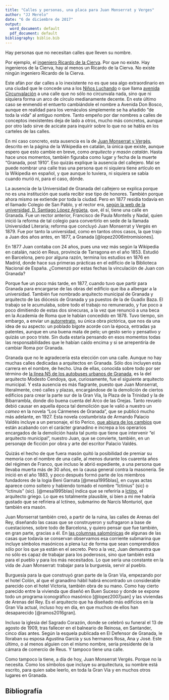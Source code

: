 ```yaml
---
title: "Calles y personas, una placa para Juan Monserrat y Verges"
author: "JJ Merelo"
date: "6 de diciembre de 2017"
output:
  word_document: default
  pdf_document: default
bibliography: biblio.bib
---
```


Hay personas que no necesitan calles que lleven su nombre.

Por ejemplo,
el
[ingeniero Ricardo de la Cierva](https://www.change.org/p/ayuntamiento-de-granada-llamar-arquitecto-juan-montserrat-verg%C3%A9s-a-la-calle-ingeniero-ricardo-de-la-cierva). Por
que no existe. Hay ingenieros de la Cierva, hay al menos un Ricardo de
la Cierva. No existe ningún ingeniero Ricardo de la Cierva. 

Este afán por dar calles a lo inexistente no es que sea algo
extraordinario en una ciudad que le concede una a
los
[Niños Luchando](http://granadaimedia.com/calle-ninos-luchando-granada/) o
que
llama
[avenida Circunvalación](http://granada.callejero.net/calle-de-la-circunvalacion-zaidin.html) a
una calle que no sólo no circunvala nada, sino que ni siquiera forma
un arco de círculo medianamente decente. En este último caso se
enmendó el entuerto cambiándole el nombre a Avenida Don Bosco, aunque
en realidad para los vernáculos simplemente se ha añadido "de toda la
vida" al antiguo nombre. Tanto empeño por dar nombres a calles de
conceptos inexistentes deja de lado a otros, mucho más
concretos, aunque por otro lado sirve de acicate para inquirir sobre
lo que no se habla en los carteles de las calles.

En mi caso concreto, esta ausencia es la
de
[Juan Monserrat y Vergés](https://ca.wikipedia.org/wiki/Joan_Montserrat_Verg%C3%A9s),
descrito en la página de la Wikipedia en catalán, la única que existe,
aunque espero que esto cambie en breve, como *arquitecto y masón
catalán*. Hasta hace unos momentos, también figuraba como lugar y
fecha de la muerte "Granada, post 1910". Eso quizás explique la
ausencia del callejero. Mal se puede nombrar una calle tras una
persona que ni siquiera tiene artículo en la Wikipedia en español, y
que aunque lo tuviera, ni siquiera se sabía cuando murió ni, para el
caso, dónde. 

La ausencia de la Universidad de Granada del callejero se explica
porque no es una institución que suela recibir ese tipo de
honores. También porque ahora mismo se extiende por toda la
ciudad. Pero en 1877 residía todavía en el llamado Colegio de San
Pablo, y el rector era, [según la web de la universidad,  D. Santiago López Argüeta](http://www.ugr.es/~archivo/sigloxix.htm), que, 
él sí, tiene una calle en Granada. Fue un rector anterior, Francisco
de Paula Montells y Nadal, quien inició la reforma de tal colegio para
convertirlo en sede de la llamada Universidad Literaria; reforma que
concluyó Juan Monserrat y Vergés en 1879. Fue por tanto la
universidad, como en tantos otros casos, la que trajo a Juan dos años
antes, en 1877, a Granada [@lopez2006intromisiones].

En 1877 Juan contaba con 24 años, pues una vez más según la Wikipedia
en catalán, nació en Reus, provincia de Tarragona en el
año 1853. Estudió en Barcelona, pero por alguna razón, termina los
estudios en 1876 en Madrid, donde hace sus primeras prácticas en el
edificio de la Biblioteca Nacional de España. ¿Comenzó por estas
fechas la vinculación de Juan con Granada? 

Porque fue un poco más tarde, en 1877, cuando tuvo que partir para
Granada para encargarse de las obras del
edificio que iba a albergar a la universidad. También fue nombrado
arquitecto municipal de Granada y arquitecto de las diócesis de Granada
y ya puestos de la de Guadix Baza. El trabajo se le acumulaba, sobre
todo el trabajo no remunerado, y fue poco a poco dimitiendo de estas
dos sinecuras, a la vez que renunció a una beca en la Academia de Roma
que le habían concedido en 1878. Tuvo tiempo, sin embargo, a enviar un
[autorretrato](http://www.elindependientedegranada.es/ciudadania/catalanes-que-hicieron-granada),
su única obra pictórica, que nos da una idea de su
aspecto: un poblado bigote acorde con la época, entradas ya patentes,
aunque en una buena mata de pelo; un gesto serio y pensativo y quizás un
poco triste. Sin duda estaría pensando en esos momentos todas las
responsabilidades que le habían caído encima y si se arrepentiría de
cambiar Roma por Granada.

Granada que no le agradecería esta elección con una calle. Aunque no
hay muchas calles dedicadas a arquitectos en Granada. Sólo dos
incluyen esta carrera en el nombre, de
hecho. Una de ellas, conocida sobre todo por ser término de [la línea N5
de los autobuses urbanos de Granada](http://www.movilidadgranada.com/bus_linea.php?idioma=es&linea=N5),
es la del arquitecto Modesto Cendoya, que, curiosamente, fue el
siguiente arquitecto municipal. Y esta ausencia es más flagrante,
puesto que Juan Monserrat, literalmente, creó calles y plazas,
encargándose de la demolición de ciertos edificios para crear la parte
sur de la Gran Vía, la Plaza de la Trinidad y la de Bibarrambla, donde
dio buena cuenta del Arco de las Orejas. Tanto revuelo debió causar
en aquella época tal demolición que le valió a nuestro un *cameo* en la novela "Los
Cármenes de Granada", que se publicó mucho más adelante, en 1927. Esta
novela costumbrista de Armando Palacio Valdés incluye a un personaje,
el tío
Perico,
[que abjura de los cambios](http://www.ra-bellasartesgranada.es/?cat=17) que
están acabando con el 
carácter granadino e increpa a los operarios encargados de la
demolición hasta tal punto que tiene que intervenir "el arquitecto
municipal", nuestro Juan, que se convierte, también, en un personaje
de ficción por obra y arte del escritor Palacio Valdés. 

Quizás el hecho de que fuera masón quitó la posibilidad de premiar su
memoria con el nombre de una calle, al menos durante los cuarenta
años del régimen de Franco, que incluso le abrió expediente, a una
persona que llevaba muerta más de 30 años, en la causa general contra
la masonería. Se inició en el año 1883, y poco después formó parte de
los miembros fundadores de la logia Beni Garnata [@mesa1995blas], en
cuyas actas aparece como soltero y habiendo tomado el nombre
"Ictinius" (sic) o "Ictinuis" (sic). [@mesa1995blas] indica que se
referiría a [Ictino](https://es.wikipedia.org/wiki/Ictino), el
arquitecto griego. Lo que es totalmente plausible, si bien a mi me
habría gustado que se refiriera al Ictíneo, submarino de Narcís
Monturiol, que también era masón. 

Juan Monserrat también creó, a partir de la ruina, las calles de
Arenas del Rey, diseñando las casas que se construyeron y sufragaron a
base de cuestaciones, sobre todo de Barcelona, y quiero pensar que fue
también, en gran parte, gracias a
él. En
[las columnas salomónicas](https://www.google.es/maps/@36.9573222,-3.8931466,3a,75y,250.58h,101.25t/data=!3m6!1e1!3m4!1s5wiFCiVZWevJRmf7rXslwA!2e0!7i13312!8i6656?hl=es) de
algunas de las casas que todavía se conservan observamos esa corriente
submarina que incluye símbolos masónicos a plena luz de forma que sean
comprendidos sólo por los que ya están en el secreto. Pero a la vez,
Juan demuestra que no sólo es capaz de trabajar para los poderosos,
sino que también está para el pueblo y para los más necesitados. Lo
que sería una constante en la vida de Juan Monserrat: trabajar para la
burguesía, servir al pueblo. 

Burguesía para la que construyó gran parte de la Gran Vía, empezando
por el hotel Colón, al que el granadino hábil habrá encontrado un
considerable parecido con el hotel Victoria, también obra de su
mano. Como hay cierto parecido entre la vivienda que diseñó en Buen
Suceso y donde se expone todo un programa iconográfico masónico
[@lopez2007juan] y las viviendas de Arenas del Rey. Es el arquitecto
que ha diseñado más edificios en la Gran Vía actual, incluso hoy en
día, en que muchos de ellos han desaparecido [@ramos2016gran]. 

Incluso la iglesia del Sagrado Corazón, donde se celebró su funeral el
13 de agosto de 1909, tras fallecer en el balneario de Reinosa, en
Santander, cinco días antes. Según la esquela publicada en El Defensor
de Granada, le lloraban su esposa Agustina García y sus hermanos Rosa,
Ana y José. Este último, o al menos alguien con el mismo nombre, sería
presidente de la cámara de comercio de Reus. Y tampoco tiene una
calle. 

Como tampoco la tiene, a día de hoy, Juan Monserrat Vergés. Porque no
la necesita. Como los símbolos que incluye su arquitectura, su nombre
está escrito, para quien sabe leerlo, en toda la Gran Vía y en muchos
otros lugares en Granada. 

## Bibliografía


